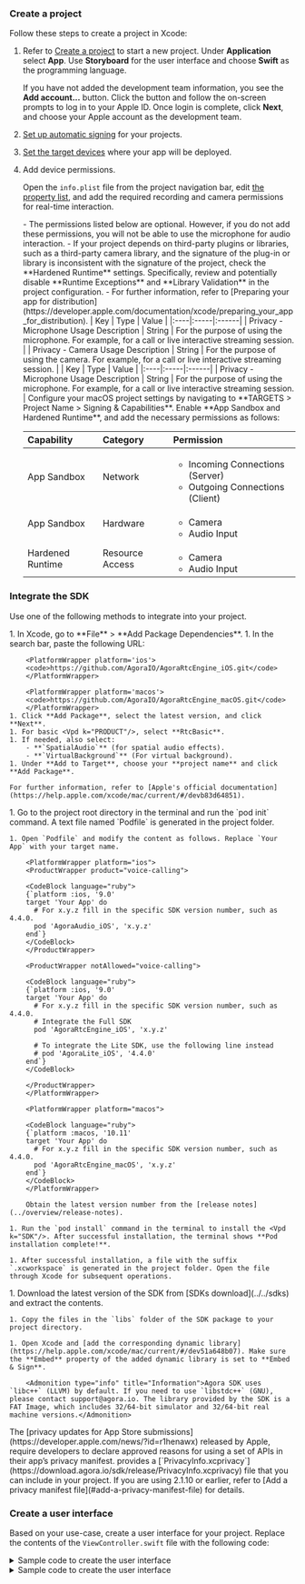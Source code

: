 <PlatformWrapper platform = "ios, macos">


### Create a project

Follow these steps to create a project in Xcode:

1. Refer to [Create a project](https://help.apple.com/xcode/mac/current/#/dev07db0e578) to start a new project. Under **Application** select **App**. Use **Storyboard** for the user interface and choose **Swift** as the programming language.

    <Admonition type="info" title="Information">If you have not added the development team information, you see the **Add account...** button.  Click the button and follow the on-screen prompts to log in to your Apple ID. Once login is complete, click **Next**, and choose your Apple account as the development team.</Admonition>

1. [Set up automatic signing](https://help.apple.com/xcode/mac/current/#/dev23aab79b4) for your projects.

1. [Set the target devices](https://help.apple.com/xcode/mac/current/#/deve69552ee5) where your app will be deployed.

1. Add device permissions.

    Open the `info.plist` file from the project navigation bar, edit [the property list](https://help.apple.com/xcode/mac/current/#/dev3f399a2a6), and add the required recording and camera permissions for real-time interaction.

    <Admonition type="info" title="Info">
    - The permissions listed below are optional. However, if you do not add these permissions, you will not be able to use the microphone for audio interaction.
    - If your project depends on third-party plugins or libraries, such as a third-party camera library, and the signature of the plug-in or library is inconsistent with the signature of the project, check the **Hardened Runtime** settings. Specifically, review and potentially disable **Runtime Exceptions** and **Library Validation** in the project configuration.
    - For further information, refer to [Preparing your app for distribution](https://developer.apple.com/documentation/xcode/preparing_your_app_for_distribution).
    </Admonition>

    <ProductWrapper notAllowed="voice-calling">
    | Key | Type | Value |
    |:----|:-----|:------|
    | Privacy - Microphone Usage Description | String | For the purpose of using the microphone. For example, for a call or live interactive streaming session. |
    | Privacy - Camera Usage Description | String | For the purpose of using the camera. For example, for a call or live interactive streaming session. |
    
    </ProductWrapper>
    <ProductWrapper product="voice-calling">
    | Key | Type | Value |
    |:----|:-----|:------|
    | Privacy - Microphone Usage Description | String | For the purpose of using the microphone. For example, for a call or live interactive streaming session. |
    
    </ProductWrapper>
    <PlatformWrapper platform="macos">
    Configure your macOS project settings by navigating to **TARGETS > Project Name > Signing & Capabilities**. Enable **App Sandbox and Hardened Runtime**, and add the necessary permissions as follows:

    | Capability | Category | Permission      |
    |:-----------|:---------|:----------------|
    | App Sandbox | Network | <ul><li>Incoming Connections (Server)</li><li>Outgoing Connections (Client)</li></ul> |
    | App Sandbox | Hardware | <ul><li>Camera</li><li>Audio Input</li></ul> |
    | Hardened Runtime | Resource Access | <ul><li>Camera</li><li>Audio Input</li></ul> |
    
    </PlatformWrapper>

### Integrate the SDK

Use one of the following methods to integrate <Vpd k="SDK" /> into your project.

<Tabs>
  <TabItem value="tab1" label="Swift Package Manager" default>
    1. In Xcode, go to **File** > **Add Package Dependencies**.
    1. In the search bar, paste the following URL:

        <PlatformWrapper platform='ios'>
        <code>https://github.com/AgoraIO/AgoraRtcEngine_iOS.git</code>
        </PlatformWrapper>

        <PlatformWrapper platform='macos'>
        <code>https://github.com/AgoraIO/AgoraRtcEngine_macOS.git</code>
        </PlatformWrapper>
    1. Click **Add Package**, select the latest version, and click **Next**.
    1. For basic <Vpd k="PRODUCT"/>, select **RtcBasic**.
    1. If needed, also select:
        - **`SpatialAudio`** (for spatial audio effects).
        - **`VirtualBackground`** (For virtual background).
    1. Under **Add to Target**, choose your **project name** and click **Add Package**.
    
    For further information, refer to [Apple's official documentation](https://help.apple.com/xcode/mac/current/#/devb83d64851).

  </TabItem>
  <TabItem value="tab2" label="CocoaPods">
    1. Go to the project root directory in the terminal and run the `pod init` command. A text file named `Podfile` is generated in the project folder.

    1. Open `Podfile` and modify the content as follows. Replace `Your App` with your target name.

        <PlatformWrapper platform="ios">
        <ProductWrapper product="voice-calling">

        <CodeBlock language="ruby">
        {`platform :ios, '9.0'
        target 'Your App' do
          # For x.y.z fill in the specific SDK version number, such as 4.4.0.
          pod 'AgoraAudio_iOS', 'x.y.z'
        end`}
        </CodeBlock>
        </ProductWrapper>

        <ProductWrapper notAllowed="voice-calling">

        <CodeBlock language="ruby">
        {`platform :ios, '9.0'
        target 'Your App' do
          # For x.y.z fill in the specific SDK version number, such as 4.4.0.
          # Integrate the Full SDK
          pod 'AgoraRtcEngine_iOS', 'x.y.z'

          # To integrate the Lite SDK, use the following line instead
          # pod 'AgoraLite_iOS', '4.4.0'
        end`}
        </CodeBlock>

        </ProductWrapper>
        </PlatformWrapper>

        <PlatformWrapper platform="macos">

        <CodeBlock language="ruby">
        {`platform :macos, '10.11'
        target 'Your App' do
          # For x.y.z fill in the specific SDK version number, such as 4.4.0.
          pod 'AgoraRtcEngine_macOS', 'x.y.z'  
        end`}
        </CodeBlock>
        </PlatformWrapper>

        Obtain the latest version number from the [release notes](../overview/release-notes).
    
    1. Run the `pod install` command in the terminal to install the <Vpd k="SDK"/>. After successful installation, the terminal shows **Pod installation complete!**.

    1. After successful installation, a file with the suffix `.xcworkspace` is generated in the project folder. Open the file through Xcode for subsequent operations.
    
  </TabItem>
  <TabItem value="tab3" label="Manual integration">
    1. Download the latest version of the SDK from [SDKs download](../../sdks) and extract the contents.

    1. Copy the files in the `libs` folder of the SDK package to your project directory.

    1. Open Xcode and [add the corresponding dynamic library](https://help.apple.com/xcode/mac/current/#/dev51a648b07). Make sure the **Embed** property of the added dynamic library is set to **Embed & Sign**.

        <Admonition type="info" title="Information">Agora SDK uses `libc++` (LLVM) by default. If you need to use `libstdc++` (GNU), please contact support@agora.io. The library provided by the SDK is a FAT Image, which includes 32/64-bit simulator and 32/64-bit real machine versions.</Admonition>

  </TabItem>
</Tabs>

<Admonition type="caution" title="Note">
The [privacy updates for App Store submissions](https://developer.apple.com/news/?id=r1henawx) released by Apple, require developers to declare approved reasons for using a set of APIs in their app’s privacy manifest. <Vg k="COMPANY" /> provides a [`PrivacyInfo.xcprivacy`](https://download.agora.io/sdk/release/PrivacyInfo.xcprivacy) file that you can include in your project. If you are using <Vpd k="SDK" /> 2.1.10 or earlier, refer to [Add a privacy manifest file](#add-a-privacy-manifest-file) for details. 
</Admonition>

### Create a user interface

Based on your use-case, create a user interface for your project. Replace the contents of the `ViewController.swift` file with the following code:

<PlatformWrapper platform="ios">

<details>
<summary>Sample code to create the user interface</summary>
<ProductWrapper notAllowed="voice-calling">

<CodeBlock language="swift" showLineNumbers>
{`// ViewController.swift

class ViewController: UIViewController {

    // UI view for displaying the local video stream
    var localView: UIView!
    // UI view for displaying the remote video stream
    var remoteView: UIView!

    override func viewDidLoad() {
        super.viewDidLoad()

        // Set up the user interface
        setupUI()
    }
    
    // Sets up the UI layout for local and remote video views
    func setupUI() {
        // Create the local video view covering the full screen
        localView = UIView(frame: UIScreen.main.bounds)
        
        // Create the remote video view positioned in the top-right corner
        remoteView = UIView(frame: CGRect(x: self.view.bounds.width - 135, y: 50, width: 135, height: 240))
        
        // Add video views to the main view
        self.view.addSubview(localView)
        self.view.addSubview(remoteView)
    }
}`}
</CodeBlock>
</ProductWrapper>

<ProductWrapper product="voice-calling">

<CodeBlock language="swift" showLineNumbers>
{`import UIKit

class ViewController: UIViewController {
    var statusLabel: UILabel!

    override func viewDidLoad() {
        super.viewDidLoad()
        
        // Set up user interface
        setupUI();
    }
    
    func setupUI() {
        let mainView = UIView(frame: view.bounds)
        mainView.backgroundColor = .black

        statusLabel = UILabel(frame: mainView.bounds)
        statusLabel.text = "Waiting for other user"
        statusLabel.textColor = .white
        statusLabel.textAlignment = .center
        statusLabel.autoresizingMask = [.flexibleWidth, .flexibleHeight]

        mainView.addSubview(statusLabel)
        view.addSubview(mainView)
    }
}`}
</CodeBlock>
</ProductWrapper>
</details>
</PlatformWrapper>

<PlatformWrapper platform="macos">
<details>
<summary>Sample code to create the user interface</summary>
<ProductWrapper notAllowed="voice-calling">
<CodeBlock language="swift" showLineNumbers>
{`// ViewController.swift

class ViewController: NSViewController {
    
    // UI view for displaying the local video stream
    var localView: NSView!
    // UI view for displaying the remote video stream
    var remoteView: NSView!

    override func viewDidLoad() {
        super.viewDidLoad()
        
        // Set up the user interface
        setupUI()
    }

    func setupUI() {
        guard let screenFrame = NSScreen.main?.frame else { return } // Ensure screen is available

        // Create the local video view covering the full screen
        localView = NSView(frame: screenFrame)
        
        // Create the remote video view positioned in the top-right corner
        remoteView = NSView(frame: CGRect(x: self.view.bounds.width - 135, y: 50, width: 250, height: 250))
        
        // Add video views to the main view
        self.view.addSubview(localView)
        self.view.addSubview(remoteView)
    }
}`}
</CodeBlock>
</ProductWrapper>

<ProductWrapper product="voice-calling">
<CodeBlock language="swift" showLineNumbers>
{`import UIKit

class ViewController: UIViewController {
    var statusLabel: UILabel!

    override func viewDidLoad() {
        super.viewDidLoad()
        
        // Set up user interface
        setupUI();
    }
    
    func setupUI() {
        let mainView = UIView(frame: view.bounds)
        mainView.backgroundColor = .black

        statusLabel = UILabel(frame: mainView.bounds)
        statusLabel.text = "Waiting for other user"
        statusLabel.textColor = .white
        statusLabel.textAlignment = .center
        statusLabel.autoresizingMask = [.flexibleWidth, .flexibleHeight]

        mainView.addSubview(statusLabel)
        view.addSubview(mainView)
    }
}`}
</CodeBlock>
</ProductWrapper>
</details>
</PlatformWrapper>

</PlatformWrapper>